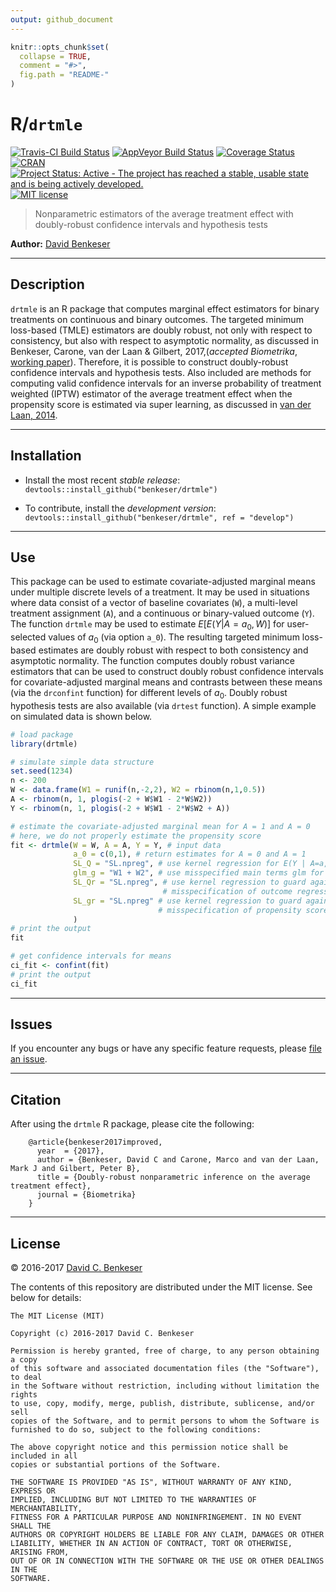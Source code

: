 ```yaml
---
output: github_document
---
```


<!-- README.md is generated from README.Rmd. Please edit that file -->

```r
knitr::opts_chunk$set(
  collapse = TRUE,
  comment = "#>",
  fig.path = "README-"
)
```

# R/`drtmle`

[![Travis-CI Build Status](https://travis-ci.org/benkeser/drtmle.svg?branch=master)](https://travis-ci.org/benkeser/drtmle)
[![AppVeyor Build  Status](https://ci.appveyor.com/api/projects/status/github/benkeser/drtmle?branch=master&svg=true)](https://ci.appveyor.com/project/benkeser/drtmle)
[![Coverage Status](https://img.shields.io/codecov/c/github/benkeser/drtmle/master.svg)](https://codecov.io/github/benkeser/drtmle?branch=master)
[![CRAN](http://www.r-pkg.org/badges/version/drtmle)](http://www.r-pkg.org/pkg/drtmle)
[![Project Status: Active - The project has reached a stable, usable state and is being actively developed.](http://www.repostatus.org/badges/latest/active.svg)](http://www.repostatus.org/#active)
[![MIT license](http://img.shields.io/badge/license-MIT-brightgreen.svg)](http://opensource.org/licenses/MIT)

> Nonparametric estimators of the average treatment effect with doubly-robust confidence intervals and hypothesis tests

__Author:__ [David Benkeser](https://www.benkeserstatistics.com/)

---

## Description

`drtmle` is an R package that computes marginal effect estimators for binary 
treatments on continuous and binary outcomes. The targeted minimum loss-based (TMLE) estimators are doubly robust, not only with respect to consistency, but also with respect to asymptotic normality, as discussed in Benkeser, Carone, van der Laan \& Gilbert, 2017,(_accepted Biometrika_, [working paper](http://biostats.bepress.com/ucbbiostat/paper356/)). Therefore, it is possible to construct doubly-robust confidence intervals and hypothesis tests. Also included are methods for computing valid confidence intervals for an inverse probability of treatment weighted (IPTW) estimator of the average treatment effect when the propensity score is estimated via super learning, as discussed in [van der Laan, 2014](https://www.degruyter.com/downloadpdf/j/ijb.2014.10.issue-1/ijb-2012-0038/ijb-2012-0038.pdf).

---

## Installation

- Install the most recent _stable release_:
  `devtools::install_github("benkeser/drtmle")`

- To contribute, install the _development version_:
  `devtools::install_github("benkeser/drtmle", ref = "develop")`

---

## Use 

This package can be used to estimate covariate-adjusted marginal means under multiple discrete levels of a treatment. It may be used in situations where data consist of a vector of baseline covariates (`W`), a multi-level treatment assignment (`A`), and a continuous or binary-valued outcome (`Y`). The function `drtmle` may be used to estimate $E[E(Y | A=a_0, W)]$ for user-selected values of $a_0$ (via option `a_0`). The resulting targeted minimum loss-based estimates are doubly robust with respect to both consistency and asymptotic normality. The function computes doubly robust variance estimators that can be used to construct doubly robust confidence intervals for covariate-adjusted marginal means and contrasts between these means (via the `drconfint` function) for different levels of $a_0$. Doubly robust hypothesis tests are also available (via `drtest` function). A simple example on simulated data is shown below. 

```r
# load package
library(drtmle)

# simulate simple data structure
set.seed(1234)
n <- 200
W <- data.frame(W1 = runif(n,-2,2), W2 = rbinom(n,1,0.5))
A <- rbinom(n, 1, plogis(-2 + W$W1 - 2*W$W2))
Y <- rbinom(n, 1, plogis(-2 + W$W1 - 2*W$W2 + A))

# estimate the covariate-adjusted marginal mean for A = 1 and A = 0
# here, we do not properly estimate the propensity score
fit <- drtmle(W = W, A = A, Y = Y, # input data
              a_0 = c(0,1), # return estimates for A = 0 and A = 1
              SL_Q = "SL.npreg", # use kernel regression for E(Y | A=a, W)
              glm_g = "W1 + W2", # use misspecified main terms glm for E(A | W)
              SL_Qr = "SL.npreg", # use kernel regression to guard against
              					  # misspecification of outcome regression
              SL_gr = "SL.npreg" # use kernel regression to guard against 
              					 # misspecification of propensity score
              )
# print the output
fit

# get confidence intervals for means
ci_fit <- confint(fit)
# print the output
ci_fit

```
---

## Issues

If you encounter any bugs or have any specific feature requests, please [file an
issue](https://github.com/benkeser/survtmle/issues).

---

## Citation

After using the `drtmle` R package, please cite the following:

        @article{benkeser2017improved,
          year  = {2017},
          author = {Benkeser, David C and Carone, Marco and van der Laan, Mark J and Gilbert, Peter B},
          title = {Doubly-robust nonparametric inference on the average treatment effect},
          journal = {Biometrika}
        }

---

## License

&copy; 2016-2017 [David C. Benkeser](http://www.benkeserstatistics.com)

The contents of this repository are distributed under the MIT license. See
below for details:
```
The MIT License (MIT)

Copyright (c) 2016-2017 David C. Benkeser

Permission is hereby granted, free of charge, to any person obtaining a copy
of this software and associated documentation files (the "Software"), to deal
in the Software without restriction, including without limitation the rights
to use, copy, modify, merge, publish, distribute, sublicense, and/or sell
copies of the Software, and to permit persons to whom the Software is
furnished to do so, subject to the following conditions:

The above copyright notice and this permission notice shall be included in all
copies or substantial portions of the Software.

THE SOFTWARE IS PROVIDED "AS IS", WITHOUT WARRANTY OF ANY KIND, EXPRESS OR
IMPLIED, INCLUDING BUT NOT LIMITED TO THE WARRANTIES OF MERCHANTABILITY,
FITNESS FOR A PARTICULAR PURPOSE AND NONINFRINGEMENT. IN NO EVENT SHALL THE
AUTHORS OR COPYRIGHT HOLDERS BE LIABLE FOR ANY CLAIM, DAMAGES OR OTHER
LIABILITY, WHETHER IN AN ACTION OF CONTRACT, TORT OR OTHERWISE, ARISING FROM,
OUT OF OR IN CONNECTION WITH THE SOFTWARE OR THE USE OR OTHER DEALINGS IN THE
SOFTWARE.
```